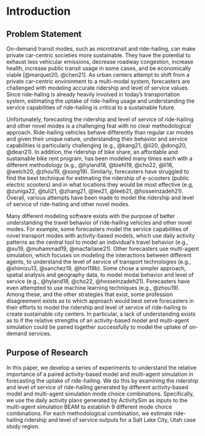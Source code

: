# Introduction {#intro}

## Problem Statement
On-demand transit modes, such as microtransit and ride-hailing, can make private car-centric societies more sustainable. They have the potential to exhaust less vehicular emissions, decrease roadway congestion, increase health, increase public transit usage in some cases, and be economically viable [@marquet20, @chen21]. As urban centers attempt to shift from a private car-centric environment to a multi-modal system, forecasters are challenged with modeling accurate ridership and level of service values. Since ride-haling is already heavily involved in today's transportation system, estimating the uptake of ride-hailing usage and understanding the service capabilities of ride-hailing is critical to a sustainable future.

Unfortunately, forecasting the ridership and level of service of ride-hailing and other novel modes is a challenging feat with no clear methodological approach. Ride-hailing vehicles behave differently than regular car modes and given their unique nature, understanding their behavior and service capabilities is particularly challenging (e.g., @kang21, @li20, @dong20, @dean21). In addition, the ridership of bike share, an affordable and sustainable bike rent program, has been modeled many times each with a different methodology (e.g., @hyland18, @biehl19, @cho22, @li18, @welch20, @zhou19, @song19). Similarly, forecasters have struggled to find the best technique for estimating the ridership of e-scooters (public electric scooters) and in what locations they would be most effective (e.g, @zuniga22, @tuli21, @zhang21, @lee21, @leeb21, @hosseinzadeh21).  Overall, various attempts have been made to model the ridership and level of service of ride-hailing and other novel modes.

Many different modeling software exists with the purpose of better understanding the travel behavior of ride-hailing vehicles and other novel modes. For example, some forecasters model the service capabilities of novel transport modes with activity-based models, which use daily activity patterns as the central tool to model an individual’s travel behavior (e.g., @xu19, @muhammad19, @macfarlane21). Other forecasters use multi-agent simulation, which focuses on modeling the interactions between different agents, to understand the level of service of transport technologies (e.g., @shimizu13, @sanchez19, @horl19b). Some chose a simpler approach, spatial analysis and geography data, to model modal behavior and level of service (e.g., @hyland18, @cho22, @hosseinzadeh21). Forecasters have even attempted to use machine learning techniques (e.g., @zhou19). Among these, and the other strategies that exist, some profession disagreement exists as to which approach would best serve forecasters in their efforts to model the ridership and level of service of ride-hailing to create sustainable city centers. In particular, a lack of understanding exists as to if the relative strengths of an activity-based model and multi-agent simulation could be paired together successfully to model the uptake of on-demand services.

## Purpose of Research 
In this paper, we develop a series of experiments to understand the relative importance of a paired activity-based model and multi-agent simulation in forecasting the uptake of ride-hailing. We do this by examining the ridership and level of service of ride-hailing generated by different activity-based model and multi-agent simulation mode choice combinations. Specifically, we use the daily activity plans generated by ActivitySim as inputs to the multi-agent simulation BEAM to establish 9 different mode choice combinations. For each methodological combination, we estimate ride-hailing ridership and level of service outputs for a Salt Lake City, Utah case study region.

